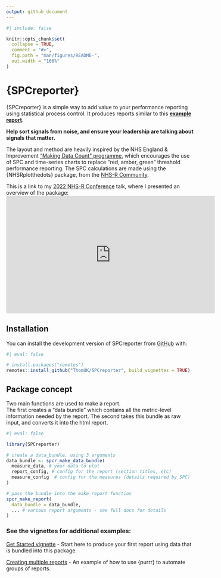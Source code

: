```yaml
---
output: github_document
---
```


<!-- README.md is generated from README.Rmd. Please edit that file -->

```r
#| include: false

knitr::opts_chunk$set(
  collapse = TRUE,
  comment = "#>",
  fig.path = "man/figures/README-",
  out.width = "100%"
)
```

# {SPCreporter}

{SPCreporter} is a simple way to add value to your performance reporting using statistical process control.  It produces reports similar to this [**example report**](report_examples/My_Example Report.html).

**Help sort signals from noise, and ensure your leadership are talking about signals that matter.**

The layout and method are heavily inspired by the NHS England & Improvement ["Making Data Count" programme](https://bmjleader.bmj.com/content/5/4/252), which encourages the use of SPC and time-series charts to replace "red, amber, green" threshold performance reporting.
The SPC calculations are made using the {NHSRplotthedots} package, from the [NHS-R Community](https://nhsrcommunity.com/).

This is a link to my [2022 NHS-R Conference](https://nhsrcommunity.com/events/nhs-r-online-speaker-conference-2022-9th-november-2022/) talk, where I presented an overview of the package:  
<iframe width="560" height="315" src="https://www.youtube.com/embed/fWYehE5U6Vs?si=lNEoHaXxEVUB5Bk2&amp;start=2862" title="YouTube video player" frameborder="0" allow="accelerometer; autoplay; clipboard-write; encrypted-media; gyroscope; picture-in-picture; web-share" allowfullscreen></iframe>

## Installation

You can install the development version of SPCreporter from [GitHub](https://github.com/ThomUK/SPCreporter) with:

```r
#| eval: false

# install.packages("remotes")
remotes::install_github("ThomUK/SPCreporter", build_vignettes = TRUE)
```

## Package concept

Two main functions are used to make a report.  
The first creates a "data bundle" which contains all the metric-level information needed by the report.  The second takes this bundle as raw input, and converts it into the html report.  

```r
#| eval: false

library(SPCreporter)

# create a data_bundle, using 3 arguments
data_bundle <- spcr_make_data_bundle(
  measure_data, # your data to plot
  report_config, # config for the report (section titles, etc)
  measure_config  # config for the measures (details required by SPC)
)

# pass the bundle into the make_report function
spcr_make_report(
  data_bundle = data_bundle,
  ... # various report arguments - see full docs for details
)

```

### See the vignettes for additional examples:

[Get Started vignette](https://thomuk.github.io/SPCreporter/articles/get_started.html) - Start here to produce your first report using data that is bundled into this package.  

[Creating multiple reports](https://thomuk.github.io/SPCreporter/articles/multiple_reports.html) - An example of how to use {purrr} to automate groups of reports.

